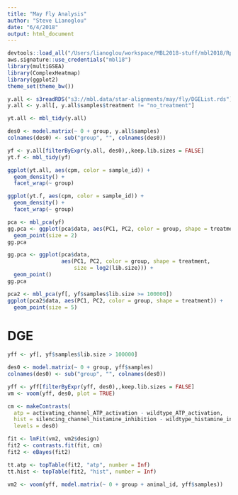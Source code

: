 ```yaml
---
title: "May Fly Analysis"
author: "Steve Lianoglou"
date: "6/4/2018"
output: html_document
---
```


```r
devtools::load_all("/Users/lianoglou/workspace/MBL2018-stuff/mbl2018/Rpkg")
aws.signature::use_credentials("mbl18")
library(multiGSEA)
library(ComplexHeatmap)
library(ggplot2)
theme_set(theme_bw())

y.all <- s3readRDS("s3://mbl.data/star-alignments/may/fly/DGEList.rds")
y.all <- y.all[, y.all$samples$treatment != "no_treatment"]

yt.all <- mbl_tidy(y.all)

des0 <- model.matrix(~ 0 + group, y.all$samples)
colnames(des0) <- sub("group", "", colnames(des0))

yf <- y.all[filterByExpr(y.all, des0),,keep.lib.sizes = FALSE]
yt.f <- mbl_tidy(yf)
```

```r
ggplot(yt.all, aes(cpm, color = sample_id)) +
  geom_density() +
  facet_wrap(~ group)
```

```r
ggplot(yt.f, aes(cpm, color = sample_id)) +
  geom_density() +
  facet_wrap(~ group)
```

```r
pca <- mbl_pca(yf)
gg.pca <- ggplot(pca$data, aes(PC1, PC2, color = group, shape = treatment)) +
  geom_point(size = 2)
gg.pca
```

```r
gg.pca <- ggplot(pca$data, 
                 aes(PC1, PC2, color = group, shape = treatment,
                     size = log2(lib.size))) +
  geom_point()
gg.pca
```

```r
pca2 <- mbl_pca(yf[, yf$samples$lib.size >= 100000])
ggplot(pca2$data, aes(PC1, PC2, color = group, shape = treatment)) +
  geom_point(size = 5)
```

# DGE

```r
yff <- yf[, yf$samples$lib.size > 100000]

des0 <- model.matrix(~ 0 + group, yff$samples)
colnames(des0) <- sub("group", "", colnames(des0))

yff <- yff[filterByExpr(yff, des0),,keep.lib.sizes = FALSE]
vm <- voom(yff, des0, plot = TRUE)
```

```r
cm <- makeContrasts(
  atp = activating_channel_ATP_activation - wildtype_ATP_activation,
  hist = silencing_channel_histamine_inhibition - wildtype_histamine_inhibition,
  levels = des0)

fit <- lmFit(vm2, vm2$design)
fit2 <- contrasts.fit(fit, cm)
fit2 <- eBayes(fit2)

tt.atp <- topTable(fit2, "atp", number = Inf)
tt.hist <- topTable(fit2, "hist", number = Inf)
```

```r
vm2 <- voom(yff, model.matrix(~ 0 + group + animal_id, yff$samples))
```

